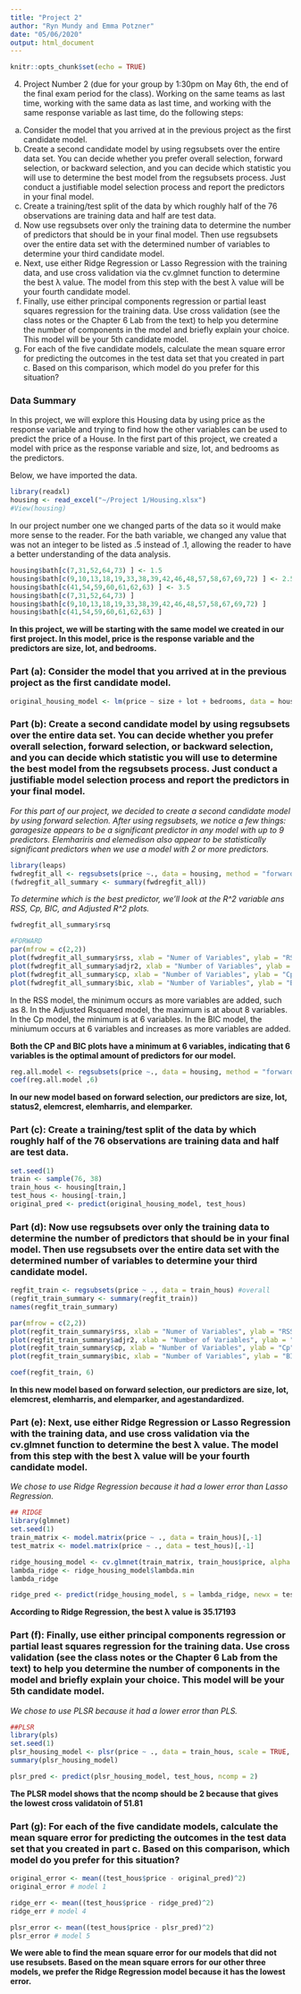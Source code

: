 ```yaml
---
title: "Project 2"
author: "Ryn Mundy and Emma Potzner"
date: "05/06/2020"
output: html_document
---
```


```r
knitr::opts_chunk$set(echo = TRUE)
```

4.	Project Number 2 (due for your group by 1:30pm on May 6th, the end of the final exam period for the class).  Working on the same teams as last time, working with the same data as last time, and working with the same response variable as last time, do the following steps:
a.	Consider the model that you arrived at in the previous project as the first candidate model.
b.	Create a second candidate model by using regsubsets over the entire data set.  You can decide whether you prefer overall selection, forward selection, or backward selection, and you can decide which statistic you will use to determine the best model from the regsubsets process.  Just conduct a justifiable model selection process and report the predictors in your final model.
c.	Create a training/test split of the data by which roughly half of the 76 observations are training data and half are test data.
d.	Now use regsubsets over only the training data to determine the number of predictors that should be in your final model.  Then use regsubsets over the entire data set with the determined number of variables to determine your third candidate model.
e.	Next, use either Ridge Regression or Lasso Regression with the training data, and use cross validation via the cv.glmnet function to determine the best λ value.  The model from this step with the best λ value will be your fourth candidate model.
f.	Finally, use either  principal components regression or partial least squares regression for the training data.  Use cross validation (see the class notes or the Chapter 6 Lab from the text) to help you determine the number of components in the model and briefly explain your choice.  This model will be your 5th candidate model.
g.	For each of the five candidate models, calculate the mean square error for predicting the outcomes in the test data set that you created in part c.   Based on this comparison, which model do you prefer for this situation?

### Data Summary 

In this project, we will explore this Housing data by using price as the response variable and trying to find how the other variables can be used to predict the price of a House. In the first part of this project, we created a model with price as the response variable and size, lot, and bedrooms as the predictors. 

Below, we have imported the data.
```r
library(readxl)
housing <- read_excel("~/Project 1/Housing.xlsx")
#View(housing)
```

In our project number one we changed parts of the data so it would make more sense to the reader. For the bath variable, we changed any value that was not an integer to be listed as .5 instead of .1, allowing the reader to have a better understanding of the data analysis. 

```r
housing$bath[c(7,31,52,64,73) ] <- 1.5
housing$bath[c(9,10,13,18,19,33,38,39,42,46,48,57,58,67,69,72) ] <- 2.5               
housing$bath[c(41,54,59,60,61,62,63) ] <- 3.5
housing$bath[c(7,31,52,64,73) ] 
housing$bath[c(9,10,13,18,19,33,38,39,42,46,48,57,58,67,69,72) ]                
housing$bath[c(41,54,59,60,61,62,63) ]
```

**In this project, we will be starting with the same model we created in our first project. In this model, price is the response variable and the predictors are size, lot, and bedrooms.**

### Part (a): Consider the model that you arrived at in the previous project as the first candidate model.
```r
original_housing_model <- lm(price ~ size + lot + bedrooms, data = housing)
```

### Part (b): Create a second candidate model by using regsubsets over the entire data set. You can decide whether you prefer overall selection, forward selection, or backward selection, and you can decide which statistic you will use to determine the best model from the regsubsets process.  Just conduct a justifiable model selection process and report the predictors in your final model.

*For this part of our project, we decided to create a second candidate model by using forward selection. After using regsubsets, we notice a few things: garagesize appears to be a significant predictor in any model with up to 9 predictors. Elemhariris and elemedison also appear to be statistically significant predictors when we use a model with 2 or more predictors.*

```r
library(leaps)
fwdregfit_all <- regsubsets(price ~., data = housing, method = "forward")#picking forward
(fwdregfit_all_summary <- summary(fwdregfit_all))
```
*To determine which is the best predictor, we'll look at the R^2 variable ans RSS, Cp, BIC, and Adjusted R^2 plots.*
```r
fwdregfit_all_summary$rsq
```

```r
#FORWARD
par(mfrow = c(2,2))
plot(fwdregfit_all_summary$rss, xlab = "Numer of Variables", ylab = "RSS", type ="l")
plot(fwdregfit_all_summary$adjr2, xlab = "Number of Variables", ylab = "Adjusted RSq", type = "l")
plot(fwdregfit_all_summary$cp, xlab = "Number of Variables", ylab = "Cp", type = "l")
plot(fwdregfit_all_summary$bic, xlab = "Number of Variables", ylab = "BIC", type = "l")
```

In the RSS model, the minimum occurs as more variables are added, such as 8.
In the Adjusted Rsquared model, the maximum is at about 8 variables.
In the Cp model, the minimum is at 6 variables.
In the BIC model, the miniumum occurs at 6 variables and increases as more variables are added.

**Both the CP and BIC plots have a minimum at 6 variables, indicating that 6 variables is the optimal amount of predictors for our model.**

```r
reg.all.model <- regsubsets(price ~., data = housing, method = "forward")
coef(reg.all.model ,6)
```
**In our new model based on forward selection, our predictors are size, lot, status2, elemcrest, elemharris, and elemparker.**

### Part (c): Create a training/test split of the data by which roughly half of the 76 observations are training data and half are test data.
```r
set.seed(1)
train <- sample(76, 38)
train_hous <- housing[train,]
test_hous <- housing[-train,]
original_pred <- predict(original_housing_model, test_hous)
```

### Part (d): Now use regsubsets over only the training data to determine the number of predictors that should be in your final model. Then use regsubsets over the entire data set with the determined number of variables to determine your third candidate model.

```r
regfit_train <- regsubsets(price ~ ., data = train_hous) #overall
(regfit_train_summary <- summary(regfit_train))
names(regfit_train_summary)
```
```r
par(mfrow = c(2,2))
plot(regfit_train_summary$rss, xlab = "Numer of Variables", ylab = "RSS", type ="l")
plot(regfit_train_summary$adjr2, xlab = "Number of Variables", ylab = "Adjusted RSq", type = "l")
plot(regfit_train_summary$cp, xlab = "Number of Variables", ylab = "Cp", type = "l")
plot(regfit_train_summary$bic, xlab = "Number of Variables", ylab = "BIC", type = "l")
```

```r
coef(regfit_train, 6)
```
**In this new model based on forward selection, our predictors are size, lot, elemcrest, elemharris, and elemparker, and agestandardized.**

### Part (e): Next, use either Ridge Regression or Lasso Regression with the training data, and use cross validation via the cv.glmnet function to determine the best λ value.  The model from this step with the best λ value will be your fourth candidate model.
*We chose to use Ridge Regression because it had a lower error than Lasso Regression.*
```r
## RIDGE
library(glmnet)
set.seed(1)
train_matrix <- model.matrix(price ~ ., data = train_hous)[,-1]
test_matrix <- model.matrix(price ~ ., data = test_hous)[,-1]

ridge_housing_model <- cv.glmnet(train_matrix, train_hous$price, alpha = 0)
lambda_ridge <- ridge_housing_model$lambda.min
lambda_ridge

ridge_pred <- predict(ridge_housing_model, s = lambda_ridge, newx = test_matrix)
```

**According to Ridge Regression, the best λ value is 35.17193**

### Part (f): Finally, use either  principal components regression or partial least squares regression for the training data.  Use cross validation (see the class notes or the Chapter 6 Lab from the text) to help you determine the number of components in the model and briefly explain your choice.  This model will be your 5th candidate model.

*We chose to use PLSR because it had a lower error than PLS.*

```r
##PLSR
library(pls)
set.seed(1)
plsr_housing_model <- plsr(price ~ ., data = train_hous, scale = TRUE, validation = "CV")
summary(plsr_housing_model)

plsr_pred <- predict(plsr_housing_model, test_hous, ncomp = 2)
```

**The PLSR model shows that the ncomp should be 2 because that gives the lowest cross validatoin of 51.81**


### Part (g): For each of the five candidate models, calculate the mean square error for predicting the outcomes in the test data set that you created in part c. Based on this comparison, which model do you prefer for this situation?
```r
original_error <- mean((test_hous$price - original_pred)^2) 
original_error # model 1

ridge_err <- mean((test_hous$price - ridge_pred)^2)
ridge_err # model 4

plsr_error <- mean((test_hous$price - plsr_pred)^2)
plsr_error # model 5
```
**We were able to find the mean square error for our models that did not use resubsets. Based on the mean square errors for our other three models, we prefer the Ridge Regression model because it has the lowest error.**